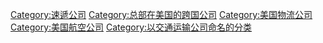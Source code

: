 {{Commons cat|FedEx}}

[[Category:速遞公司|Category:速遞公司]]
[[Category:总部在美国的跨国公司|Category:总部在美国的跨国公司]]
[[Category:美国物流公司|Category:美国物流公司]]
[[Category:美国航空公司|Category:美国航空公司]]
[[Category:以交通运输公司命名的分类|Category:以交通运输公司命名的分类]]